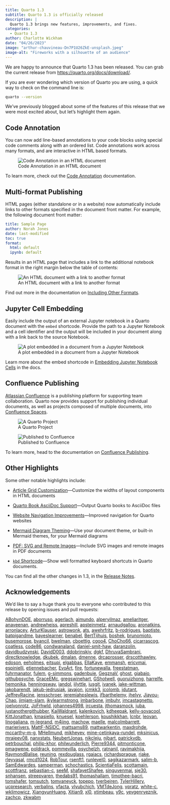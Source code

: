 ```yaml
---
title: Quarto 1.3 
subtitle: Quarto 1.3 is officially released
description: |
  Quarto 1.3 brings new features, improvements, and fixes.
categories:
  - Quarto 1.3
author: Charlotte Wickham
date: "04/26/2023"
image: "arthur-chauvineau-Dn7P1U26ZkE-unsplash.jpeg"
image-alt: "Fireworks with a silhouette of an audience"
---
```


We are happy to announce that Quarto 1.3 has been released. You can grab the current release from <https://quarto.org/docs/download/>.

If you are ever wondering which version of Quarto you are using, a quick way to check on the command line is:

``` .bash
quarto --version
```

We've previously blogged about some of the features of this release that we were most excited about, but let's highlight them again.

## Code Annotation

You can now add line-based annotations to your code blocks using special code comments along with an ordered list. Code annotations work across many formats, and are interactive in HTML based formats.

![Code Annotation in an HTML document](../2023-03-13-code-annotation/annotation.png){fig-alt="Screenshot a code chunk with annotations. Annotations appear in the code chunk as numbers within circles, and repeat below the code chunk along with the text content of the annotations."}

To learn more, check out the [Code Annotation](/docs/authoring/code-annotation.qmd) documentation.

## Multi-format Publishing

HTML pages (either standalone or in a website) now automatically include links to other formats specified in the document front matter. For example, the following document front matter:

``` yaml
title: Sample Page
author: Norah Jones
date: last-modified
toc: true
format: 
  html: default
  ipynb: default
```

Results in an HTML page that includes a link to the additional notebook format in the right margin below the table of contents:

![An HTML document with a link to another format](../../../output-formats/images/other-format.png){.border fig-alt="Screenshot of an HTML page that includes a link to the Jupyter format below the table of contents under the heading Other Formats."}

Find out more in the documentation on [Including Other Formats](docs/output-formats/html-multi-format.qmd).

## Jupyter Cell Embedding

Easily include the output of an external Jupyter notebook in a Quarto document with the `embed` shortcode. Provide the path to a Jupyter Notebook and a cell identifier and the output will be included in your document along with a link back to the source Notebook.

![A plot embedded in a document from a Jupyter Notebook](../2023-03-17-jupyter-cell-embedding/embed.png){fig-alt="A screenshot of a Quarto page that includes a plot, below the plot is the phrase Source: penguins.ipynb."}

Learn more about the embed shortcode in [Embedding Jupyter Notebook Cells](docs/authoring/notebook-embed.qmd) in the docs.

## Confluence Publishing

[Atlassian Confluence](https://www.atlassian.com/software/confluence) is a publishing platform for supporting team collaboration. Quarto now provides support for publishing individual documents, as well as projects composed of multiple documents, into [Confluence Spaces](https://support.atlassian.com/confluence-cloud/docs/use-spaces-to-organize-your-work/).

::: {layout="[800,969]"}
![A Quarto Project](../../../publishing/images/confluence-project.png){fig-alt="A screenshot of a Quarto project in VS Code. On the left in the Explorer, the project folder is called 'Guide-site', and contains folders 'authoring', and 'computation', along with some other files. A document from the folder 'python' inside the folder 'computations' with the title 'Using Python - site' is open in the Source Pane. "}

![Published to Confluence](../../../publishing/images/confluence-site.png){fig-alt="A screenshot of Space in Confluence. On the left in the Sdiebar under Pages is a page called 'Guide-site'. Nested under this page are pages called 'authoring', and 'computation', along with some other pages. The 'computation' page item is expanded and shows a page called 'Using Python - site', nested under a page called 'python'. A page is displayed on the right with the title 'Using Python - site'"}
:::

To learn more, head to the documentation on [Confluence Publishing](/docs/publishing/confluence.qmd).

## Other Highlights

Some other notable highlights include:

-   [Article Grid Customization](/docs/output-formats/page-layout.qmd#grid-customization)---Customize the widths of layout components in HTML documents

-   [Quarto Book AsciiDoc Support](/docs/books/book-output.qmd#asciidoc-books)---Output Quarto books to AsciiDoc files

-   [Website Navigation Improvements](/docs/prerelease/1.3/website-nav.qmd)---Improved navigation for Quarto websites

-   [Mermaid Diagram Theming](/docs/authoring/diagrams.qmd#mermaid-theming)---Use your document theme, or built-in Mermaid themes, for your Mermaid diagrams 

-   [PDF: SVG and Remote Images](/docs/prerelease/1.3/pdf.qmd)---Include SVG images and remote images in PDF documents

-   [`kbd` Shortcode](/docs/authoring/markdown-basics.qmd#keyboard-shortcuts)---Show well formatted keyboard shortcuts in Quarto documents.

You can find all the other changes in 1.3, in the [Release Notes](https://quarto.org/docs/download/#release-notes-2).

## Acknowledgements

We'd like to say a huge thank you to everyone who contributed to this release by opening issues and pull requests:

[ABohynDOE](https://github.com/ABohynDOE), [aborruso](https://github.com/aborruso), [agerlach](https://github.com/agerlach), [aimundo](https://github.com/aimundo), [alperyilmaz](https://github.com/alperyilmaz), [ameliaritger](https://github.com/ameliaritger), [anaveenan](https://github.com/anaveenan), [andrewheiss](https://github.com/andrewheiss), [apreshill](https://github.com/apreshill), [apsteinmetz](https://github.com/apsteinmetz), [arnaudgallou](https://github.com/arnaudgallou), [aronatkins](https://github.com/aronatkins), [arronlacey](https://github.com/arronlacey), [ArturKlauser](https://github.com/ArturKlauser), [astrowonk](https://github.com/astrowonk), [ats](https://github.com/ats), [awehrfritz](https://github.com/awehrfritz), [b-rodrigues](https://github.com/b-rodrigues), [baptiste](https://github.com/baptiste), [batpigandme](https://github.com/batpigandme), [bayeslearner](https://github.com/bayeslearner), [benabel](https://github.com/benabel), [BertTijhuis](https://github.com/BertTijhuis), [boshek](https://github.com/boshek), [brunomioto](https://github.com/brunomioto), [busemorose](https://github.com/busemorose), [bvancil](https://github.com/bvancil), [bwelman](https://github.com/bwelman), [cboettig](https://github.com/cboettig), [cgoo4](https://github.com/cgoo4), [ChoCho66](https://github.com/ChoCho66), [cicarrascog](https://github.com/cicarrascog), [coatless](https://github.com/coatless), [code86](https://github.com/code86), [condwanaland](https://github.com/condwanaland), [daniel-smit-haw](https://github.com/daniel-smit-haw), [daranzolin](https://github.com/daranzolin), [davidbudzynski](https://github.com/davidbudzynski), [DavidD003](https://github.com/DavidD003), [ddobrinskiy](https://github.com/ddobrinskiy), [dgkf](https://github.com/dgkf), [DhruvaSambrani](https://github.com/DhruvaSambrani), [directknowledge](https://github.com/directknowledge), [dkubek](https://github.com/dkubek), [dmalan](https://github.com/dmalan), [dmenne](https://github.com/dmenne), [drcaprosser](https://github.com/drcaprosser), [drscotthawley](https://github.com/drscotthawley), [edoson](https://github.com/edoson), [eeholmes](https://github.com/eeholmes), [eitsupi](https://github.com/eitsupi), [elgabbas](https://github.com/elgabbas), [EllaKaye](https://github.com/EllaKaye), [emmansh](https://github.com/emmansh), [ericvmai](https://github.com/ericvmai), [espinielli](https://github.com/espinielli), [etiennebacher](https://github.com/etiennebacher), [EvoArt](https://github.com/EvoArt), [fire](https://github.com/fire), [fortunewalla](https://github.com/fortunewalla), [freestatman](https://github.com/freestatman), [fuhrmanator](https://github.com/fuhrmanator), [fulem](https://github.com/fulem), [g-simmons](https://github.com/g-simmons), [gadenbuie](https://github.com/gadenbuie), [GegznaV](https://github.com/GegznaV), [ghost](https://github.com/ghost), [giabaio](https://github.com/giabaio), [githubpsyche](https://github.com/githubpsyche), [GraceEMc](https://github.com/GraceEMc), [gregswinehart](https://github.com/gregswinehart), [GShotwell](https://github.com/GShotwell), [guoruizhong](https://github.com/guoruizhong), [harrelfe](https://github.com/harrelfe), [hemonika](https://github.com/hemonika), [henningsway](https://github.com/henningsway), [iandol](https://github.com/iandol), [ijlyttle](https://github.com/ijlyttle), [iusgit](https://github.com/iusgit), [ivanek](https://github.com/ivanek), [jake-wittman](https://github.com/jake-wittman), [jakobarendt](https://github.com/jakobarendt), [jakub-jedrusiak](https://github.com/jakub-jedrusiak), [javajon](https://github.com/javajon), [jcmkk3](https://github.com/jcmkk3), [jcolomb](https://github.com/jcolomb), [jdutant](https://github.com/jdutant), [JeffreyRacine](https://github.com/JeffreyRacine), [jensschroer](https://github.com/jensschroer), [jeremiahpslewis](https://github.com/jeremiahpslewis), [jfbarthelemy](https://github.com/jfbarthelemy), [jhelvy](https://github.com/jhelvy), [Jiayou-Chao](https://github.com/Jiayou-Chao), [jimjam-slam](https://github.com/jimjam-slam), [jkylearmstrong](https://github.com/jkylearmstrong), [jmbarbone](https://github.com/jmbarbone), [jmbuhr](https://github.com/jmbuhr), [jmcastagnetto](https://github.com/jmcastagnetto), [joelvonrotz](https://github.com/joelvonrotz), [JoFrhwld](https://github.com/JoFrhwld), [johannes4998](https://github.com/johannes4998), [jrcuesta](https://github.com/jrcuesta), [jthomasmock](https://github.com/jthomasmock), [juba](https://github.com/juba), [justanothergithubber](https://github.com/justanothergithubber), [KaiWaldrant](https://github.com/KaiWaldrant), [kalenkovich](https://github.com/kalenkovich), [kdheepak](https://github.com/kdheepak), [kelly-sovacool](https://github.com/kelly-sovacool), [KittJonathan](https://github.com/KittJonathan), [kmasiello](https://github.com/kmasiello), [knuesel](https://github.com/knuesel), [koehlerson](https://github.com/koehlerson), [koushikkhan](https://github.com/koushikkhan), [lcnbr](https://github.com/lcnbr), [leovan](https://github.com/leovan), [linogaliana](https://github.com/linogaliana), [m-legrand](https://github.com/m-legrand), [m4jing](https://github.com/m4jing), [machow](https://github.com/machow), [maelle](https://github.com/maelle), [malcolmbarrett](https://github.com/malcolmbarrett), [marierivers](https://github.com/marierivers), [MattF-NSIDC](https://github.com/MattF-NSIDC), [mattsams89](https://github.com/mattsams89), [mattwarkentin](https://github.com/mattwarkentin), [maxdrohde](https://github.com/maxdrohde), [mccarthy-m-g](https://github.com/mccarthy-m-g), [MHellmund](https://github.com/MHellmund), [mikheyev](https://github.com/mikheyev), [mine-cetinkaya-rundel](https://github.com/mine-cetinkaya-rundel), [mksinicus](https://github.com/mksinicus), [mrajeev08](https://github.com/mrajeev08), [nanxstats](https://github.com/nanxstats), [NeubertJonas](https://github.com/NeubertJonas), [nikcleju](https://github.com/nikcleju), [njbart](https://github.com/njbart), [patrickvdb](https://github.com/patrickvdb), [petrbouchal](https://github.com/petrbouchal), [philip-khor](https://github.com/philip-khor), [philwunderlich](https://github.com/philwunderlich), [Pierre9344](https://github.com/Pierre9344), [pitmonticone](https://github.com/pitmonticone), [pmagwene](https://github.com/pmagwene), [poldrack](https://github.com/poldrack), [pommevilla](https://github.com/pommevilla), [psychelzh](https://github.com/psychelzh), [ratnanil](https://github.com/ratnanil), [ravimakhija](https://github.com/ravimakhija), [RaymondBalise](https://github.com/RaymondBalise), [reuning](https://github.com/reuning), [rexdouglass](https://github.com/rexdouglass), [rgaiacs](https://github.com/rgaiacs), [richardsprague](https://github.com/richardsprague), [rjake](https://github.com/rjake), [rleyvasal](https://github.com/rleyvasal), [rmcd1024](https://github.com/rmcd1024), [RobTour](https://github.com/RobTour), [rsenft1](https://github.com/rsenft1), [runlevel0](https://github.com/runlevel0), [sagikazarmark](https://github.com/sagikazarmark), [salim-b](https://github.com/salim-b), [SamEdwardes](https://github.com/SamEdwardes), [samperman](https://github.com/samperman), [schochastics](https://github.com/schochastics), [ScientiaFelis](https://github.com/ScientiaFelis), [scottamain](https://github.com/scottamain), [scottfranz](https://github.com/scottfranz), [sebastian-c](https://github.com/sebastian-c), [seeM](https://github.com/seeM), [shafayetShafee](https://github.com/shafayetShafee), [singuyenmai](https://github.com/singuyenmai), [sje30](https://github.com/sje30), [snhansen](https://github.com/snhansen), [streepvaren](https://github.com/streepvaren), [thedabs91](https://github.com/thedabs91), [thomashallam](https://github.com/thomashallam), [timothee-bacri](https://github.com/timothee-bacri), [tomshafer](https://github.com/tomshafer), [tomsutch](https://github.com/tomsutch), [tomvaneyck](https://github.com/tomvaneyck), [topepo](https://github.com/topepo), [tverbeiren](https://github.com/tverbeiren), [TylerHillery](https://github.com/TylerHillery), [ucpresearch](https://github.com/ucpresearch), [verbalins](https://github.com/verbalins), [vfacta](https://github.com/vfacta), [vlyubchich](https://github.com/vlyubchich), [VMTdeJong](https://github.com/VMTdeJong), [vpratz](https://github.com/vpratz), [white-c](https://github.com/white-c), [wklimowicz](https://github.com/wklimowicz), [XiangyunHuang](https://github.com/XiangyunHuang), [Xitian9](https://github.com/Xitian9), [xl0](https://github.com/xl0), [xtimbeau](https://github.com/xtimbeau), [y9c](https://github.com/y9c), [yevgenryeznik](https://github.com/yevgenryeznik), [zachcp](https://github.com/zachcp), [zkwabm](https://github.com/zkwabm)
